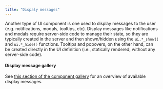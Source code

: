 ```yaml
---
title: "Dispaly messages"
---
```


Another type of UI component is one used to display messages to the user (e.g. notifications, modals, tooltips, etc).
Display messages like notifications and modals require server-side code to manage their state, so they are typically created in the server and then shown/hidden using the `ui.*_show()` and `ui.*_hide()` functions. Tooltips and popovers, on the other hand, can be created directly in the UI definition (i.e., statically rendered, without any server-side code).

::: {.callout-tip}
#### Display message gallery

See [this section of the component gallery](/components/#display-messages) for an overview of available display messages.
:::
